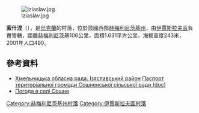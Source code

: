 [[Image:Iziaslav.jpg|right]]

'''索什涅'''（{{lang-uk|Сошне}}），是[[烏克蘭|烏克蘭]]的村落，位於該國西部[[赫梅利尼茨基州|赫梅利尼茨基州]]，由[[伊賈斯拉夫區|伊賈斯拉夫區]]負責管轄，距離[[赫梅利尼茨基|赫梅利尼茨基]]106公里，面積1.631平方公里，海拔高度243米，2001年人口490。

{{coord|50|8|5|N|26|45|3|E|scale:100000|display=title}}

==參考資料==
* [https://web.archive.org/web/20160306105422/http://oblrada.km.ua/district/show/15 Хмельницька обласна рада. Ізяславський район] [https://web.archive.org/web/20141227090420/http://oblrada.km.ua/userfiles/%D0%9F%D0%B0%D1%81%D0%BF%D0%BE%D1%80%D1%82%20%D0%A1%D0%BE%D1%88%D0%BD%D0%B5_2011.doc Паспорт територіальної громади Сошненської сільської ради (doc)]
* [http://weather.in.ua/ua/hmel'nickaja/24688 Погода в селі Сошне] {{Wayback|url=http://weather.in.ua/ua/hmel%27nickaja/24688 |date=20111220111833 }}

{{DEFAULTSORT:Сошне}}
[[Category:赫梅利尼茨基州村落|Category:赫梅利尼茨基州村落]]
[[Category:伊賈斯拉夫區村落|Category:伊賈斯拉夫區村落]]


{{Khmelnytskyi-geo-stub}}